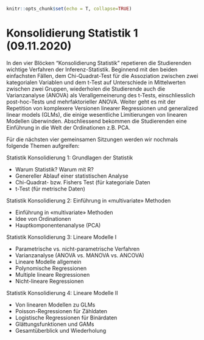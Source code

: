 ```r

knitr::opts_chunk$set(echo = T, collapse=TRUE)
```


# Konsolidierung Statistik 1 (09.11.2020) 

In den vier Blöcken "Konsolidierung Statistik" repetieren die Studierenden wichtige Verfahren der Inferenz-Statistik. Beginnend mit den beiden einfachsten Fällen, dem Chi-Quadrat-Test für die Assoziation zwischen zwei kategorialen Variablen und dem t-Test auf Unterschiede in Mittelwerten zwischen zwei Gruppen, wiederholen die Studierende auch die Varianzanalyse (ANOVA) als Verallgemeinerung des t-Tests, einschliesslich post-hoc-Tests und mehrfaktorieller ANOVA. Weiter geht es mit der Repetition von komplexere Versionen linearer Regressionen und generalized linear models (GLMs), die einige wesentliche Limitierungen von linearen Modellen überwinden. Abschliessend bekommen die Studierenden eine Einführung in die Welt der Ordinationen z.B. PCA.


Für die nächsten vier gemeinsamen Sitzungen werden wir nochmals folgende Themen aufgreifen: 

Statistik Konsolidierung 1: Grundlagen der Statistik

*	Warum Statistik? Warum mit R?  
*	Genereller Ablauf einer statistischen Analyse  
*	Chi-Quadrat- bzw. Fishers Test (für kategoriale Daten  
*	t-Test (für metrische Daten)

Statistik Konsolidierung 2: Einführung in «multivariate» Methoden

*	Einführung in «multivariate» Methoden  
*	Idee von Ordinationen  
*	Hauptkomponentenanalyse (PCA)

Statistik Konsolidierung 3: Lineare Modelle I

*	Parametrische vs. nicht-parametrische Verfahren  
*	Varianzanalyse (ANOVA vs. MANOVA vs. ANCOVA)  
*	Lineare Modelle allgemein  
*	Polynomische Regressionen  
*	Multiple lineare Regressionen  
*	Nicht-lineare Regressionen

Statistik Konsolidierung 4: Lineare Modelle II

*	Von linearen Modellen zu GLMs  
*	Poisson-Regressionen für Zähldaten  
*	Logistische Regressionen für Binärdaten  
*	Glättungsfunktionen und GAMs  
*	Gesamtüberblick und Wiederholung




